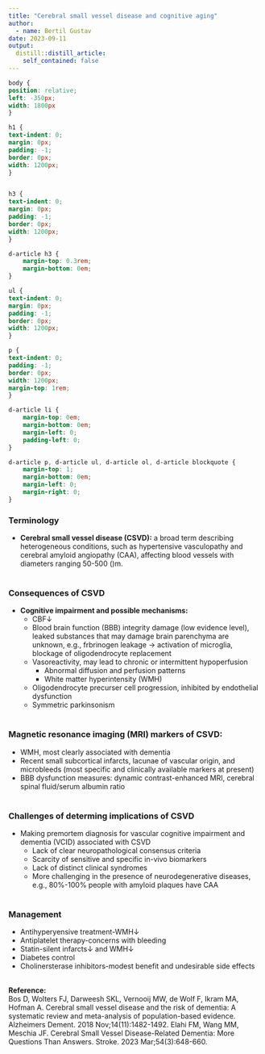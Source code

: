 ```yaml
---
title: "Cerebral small vessel disease and cognitive aging"
author:
  - name: Bertil Gustav
date: 2023-09-11
output:
  distill::distill_article:
    self_contained: false
---
```


```css
body {
position: relative;
left: -350px;
width: 1800px
}

h1 {
text-indent: 0;
margin: 0px;
padding: -1;
border: 0px;
width: 1200px;
}


h3 {
text-indent: 0;
margin: 0px;
padding: -1;
border: 0px;
width: 1200px;
}

d-article h3 {
    margin-top: 0.3rem;
    margin-bottom: 0em;
}

ul {
text-indent: 0;
margin: 0px;
padding: -1;
border: 0px;
width: 1200px;
}

p {
text-indent: 0;
padding: -1;
border: 0px;
width: 1200px;
margin-top: 1rem;
}

d-article li {
    margin-top: 0em;
    margin-bottom: 0em;
    margin-left: 0;
    padding-left: 0;
}

d-article p, d-article ul, d-article ol, d-article blockquote {
    margin-top: 1;
    margin-bottom: 0em;
    margin-left: 0;
    margin-right: 0;
}
```



### **Terminology**
- **Cerebral small vessel disease (CSVD):** a broad term describing heterogeneous conditions, such as hypertensive vasculopathy and cerebral amyloid angiopathy (CAA), affecting blood vessels with diameters ranging 50-500 \(\mu\)m.<br>
<br>

### **Consequences of CSVD**
- **Cognitive impairment and possible mechanisms:**
  * CBF&darr;
  * Blood brain function (BBB) integrity damage (low evidence level), leaked substances that may damage brain parenchyma are unknown, e.g., frbrinogen leakage &rarr; activation of microglia, blockage of oligodendrocyte replacement
  * Vasoreactivity, may lead to chronic or intermittent hypoperfusion
    * Abnormal diffusion and perfusion patterns
    * White matter hyperintensity (WMH)
  * Oligodendrocyte precurser cell progression, inhibited by endothelial dysfunction
  * Symmetric parkinsonism<br>
<br>

### **Magnetic resonance imaging (MRI) markers of CSVD:**
  * WMH, most clearly associated with dementia
  * Recent small subcortical infarcts, lacunae of vascular origin, and microbleeds (most specific and clinically available markers at present)
  * BBB dysfunction measures: dynamic contrast-enhanced MRI, cerebral spinal fluid/serum albumin ratio<br>
<br>
  
### **Challenges of determing implications of CSVD**
- Making premortem diagnosis for vascular cognitive impairment and dementia (VCID) associated with CSVD
  * Lack of clear neuropathological consensus criteria
  * Scarcity of sensitive and specific in-vivo biomarkers
  * Lack of distinct clinical syndromes
  * More challenging in the presence of neurodegenerative diseases, e.g., 80%-100% people with amyloid plaques have CAA<br>
<br>

### **Management**
- Antihyperyensive treatment-WMH&darr;
- Antiplatelet therapy-concerns with bleeding
- Statin-silent infarcts&darr; and WMH&darr;
- Diabetes control
- Cholinersterase inhibitors-modest benefit and undesirable side effects<br>
<br>

**Reference:**<br>
Bos D, Wolters FJ, Darweesh SKL, Vernooij MW, de Wolf F, Ikram MA, Hofman A. Cerebral small vessel disease and the risk of dementia: A systematic review and meta-analysis of population-based evidence. Alzheimers Dement. 2018 Nov;14(11):1482-1492.
Elahi FM, Wang MM, Meschia JF. Cerebral Small Vessel Disease-Related Dementia: More Questions Than Answers. Stroke. 2023 Mar;54(3):648-660. 